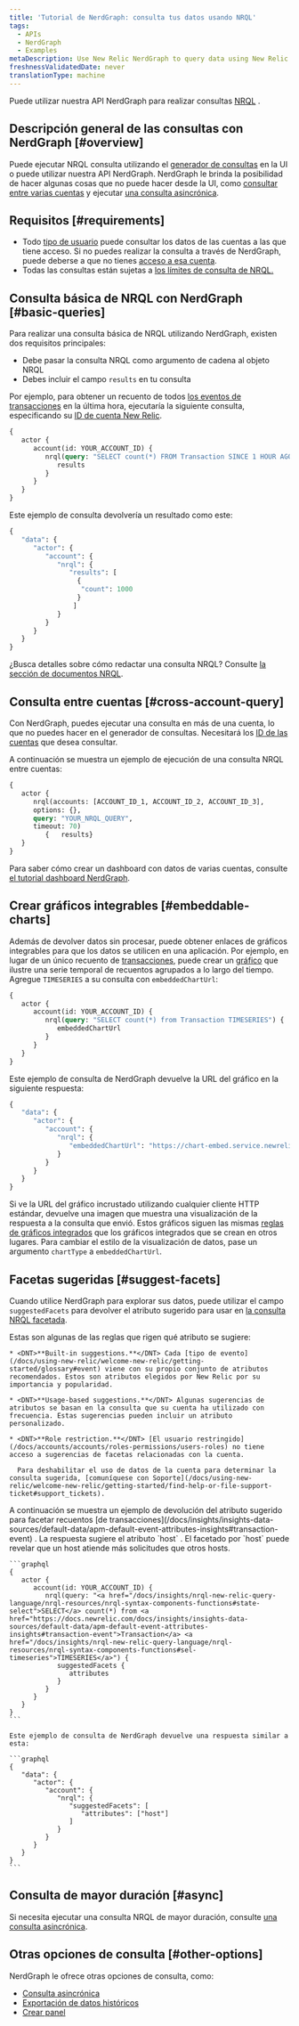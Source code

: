 ```yaml
---
title: 'Tutorial de NerdGraph: consulta tus datos usando NRQL'
tags:
  - APIs
  - NerdGraph
  - Examples
metaDescription: Use New Relic NerdGraph to query data using New Relic Query Language (NRQL).
freshnessValidatedDate: never
translationType: machine
---
```


Puede utilizar nuestra API NerdGraph para realizar consultas [NRQL](/docs/insights/nrql-new-relic-query-language/using-nrql/introduction-nrql) .

## Descripción general de las consultas con NerdGraph [#overview]

Puede ejecutar NRQL consulta utilizando el [generador de consultas](/docs/query-your-data/explore-query-data/query-builder/introduction-query-builder) en la UI o puede utilizar nuestra API NerdGraph. NerdGraph le brinda la posibilidad de hacer algunas cosas que no puede hacer desde la UI, como [consultar entre varias cuentas](#cross-account-query) y ejecutar [una consulta asincrónica](/docs/apis/nerdgraph/examples/async-queries-nrql-tutorial).

## Requisitos [#requirements]

* Todo [tipo de usuario](/docs/accounts/accounts-billing/new-relic-one-user-management/user-type) puede consultar los datos de las cuentas a las que tiene acceso. Si no puedes realizar la consulta a través de NerdGraph, puede deberse a que no tienes [acceso a esa cuenta](/docs/accounts/accounts-billing/new-relic-one-user-management/user-management-concepts/#understand-concepts).
* Todas las consultas están sujetas a [los límites de consulta de NRQL.](/docs/query-your-data/nrql-new-relic-query-language/get-started/rate-limits-nrql-queries)

## Consulta básica de NRQL con NerdGraph [#basic-queries]

Para realizar una consulta básica de NRQL utilizando NerdGraph, existen dos requisitos principales:

* Debe pasar la consulta NRQL como argumento de cadena al objeto NRQL
* Debes incluir el campo `results` en tu consulta

Por ejemplo, para obtener un recuento de todos [los eventos de transacciones](/docs/insights/insights-data-sources/default-data/apm-default-event-attributes-insights#transaction-event) en la última hora, ejecutaría la siguiente consulta, especificando su [ID de cuenta New Relic](/docs/accounts/accounts-billing/account-structure/account-id).

```graphql
{
   actor {
      account(id: YOUR_ACCOUNT_ID) {
         nrql(query: "SELECT count(*) FROM Transaction SINCE 1 HOUR AGO") {
            results
         }
      }
   }
}
```

Este ejemplo de consulta devolvería un resultado como este:

```graphql
{
   "data": {
      "actor": {
         "account": {
            "nrql": {
               "results": [
                 {
                  "count": 1000
                 }
                ]
            }
         }
      }
   }
}
```

¿Busca detalles sobre cómo redactar una consulta NRQL? Consulte [la sección de documentos NRQL](/docs/insights/nrql-new-relic-query-language/using-nrql/introduction-nrql).

## Consulta entre cuentas [#cross-account-query]

Con NerdGraph, puedes ejecutar una consulta en más de una cuenta, lo que no puedes hacer en el generador de consultas. Necesitará los [ID de las cuentas](/docs/accounts/accounts-billing/account-structure/account-id) que desea consultar.

A continuación se muestra un ejemplo de ejecución de una consulta NRQL entre cuentas:

```graphql
{ 
   actor {
      nrql(accounts: [ACCOUNT_ID_1, ACCOUNT_ID_2, ACCOUNT_ID_3], 
      options: {}, 
      query: "YOUR_NRQL_QUERY", 
      timeout: 70) 
         {   results}  
   }  
}
```

Para saber cómo crear un dashboard con datos de varias cuentas, consulte [el tutorial dashboard NerdGraph](/docs/apis/nerdgraph/examples/nerdgraph-dashboards#cross-account).

## Crear gráficos integrables [#embeddable-charts]

Además de devolver datos sin procesar, puede obtener enlaces de gráficos integrables para que los datos se utilicen en una aplicación. Por ejemplo, en lugar de un único recuento de [transacciones](/docs/insights/insights-data-sources/default-data/apm-default-event-attributes-insights#transaction-event), puede crear un [gráfico](/docs/insights/use-insights-ui/manage-dashboards/chart-types#widget-types) que ilustre una serie temporal de recuentos agrupados a lo largo del tiempo. Agregue `TIMESERIES` a su consulta con `embeddedChartUrl`:

```graphql
{
   actor {
      account(id: YOUR_ACCOUNT_ID) {
         nrql(query: "SELECT count(*) from Transaction TIMESERIES") {
            embeddedChartUrl
         }
      }
   }
}
```

Este ejemplo de consulta de NerdGraph devuelve la URL del gráfico en la siguiente respuesta:

```graphql
{
   "data": {
      "actor": {
         "account": {
            "nrql": {
               "embeddedChartUrl": "https://chart-embed.service.newrelic.com/charts/EMBEDDABLE-CHART-ID"
            }
         }
      }
   }
}
```

Si ve la URL del gráfico incrustado utilizando cualquier cliente HTTP estándar, devuelve una imagen que muestra una visualización de la respuesta a la consulta que envió. Estos gráficos siguen las mismas [reglas de gráficos integrados](/docs/using-new-relic/user-interface-functions/share-your-data/embed-charts-external-webpages#rules) que los gráficos integrados que se crean en otros lugares. Para cambiar el estilo de la visualización de datos, pase un argumento `chartType` a `embeddedChartUrl`.

## Facetas sugeridas [#suggest-facets]

Cuando utilice NerdGraph para explorar sus datos, puede utilizar el campo `suggestedFacets` para devolver el atributo sugerido para usar en [la consulta NRQL facetada](/docs/insights/nrql-new-relic-query-language/nrql-resources/nrql-syntax-components-functions#sel-facet).

<CollapserGroup>
  <Collapser
    id="suggested-facet-rules"
    title="Reglas que rigen las facetas sugeridas"
  >
    Estas son algunas de las reglas que rigen qué atributo se sugiere:

    * <DNT>**Built-in suggestions.**</DNT> Cada [tipo de evento](/docs/using-new-relic/welcome-new-relic/getting-started/glossary#event) viene con su propio conjunto de atributos recomendados. Estos son atributos elegidos por New Relic por su importancia y popularidad.

    * <DNT>**Usage-based suggestions.**</DNT> Algunas sugerencias de atributos se basan en la consulta que su cuenta ha utilizado con frecuencia. Estas sugerencias pueden incluir un atributo personalizado.

    * <DNT>**Role restriction.**</DNT> [El usuario restringido](/docs/accounts/accounts/roles-permissions/users-roles) no tiene acceso a sugerencias de facetas relacionadas con la cuenta.

      Para deshabilitar el uso de datos de la cuenta para determinar la consulta sugerida, [comuníquese con Soporte](/docs/using-new-relic/welcome-new-relic/getting-started/find-help-or-file-support-ticket#support_tickets).
  </Collapser>
</CollapserGroup>

<CollapserGroup>
  <Collapser
    id="example-suggested-query"
    title="Ejemplo de devolución de atributo sugerido"
  >
    A continuación se muestra un ejemplo de devolución del atributo sugerido para facetar recuentos [de transacciones](/docs/insights/insights-data-sources/default-data/apm-default-event-attributes-insights#transaction-event) . La respuesta sugiere el atributo `host` . El facetado por `host` puede revelar que un host atiende más solicitudes que otros hosts.

    ```graphql
    {
       actor {
          account(id: YOUR_ACCOUNT_ID) {
             nrql(query: "<a href="/docs/insights/nrql-new-relic-query-language/nrql-resources/nrql-syntax-components-functions#state-select">SELECT</a> count(*) from <a href="https://docs.newrelic.com/docs/insights/insights-data-sources/default-data/apm-default-event-attributes-insights#transaction-event">Transaction</a> <a href="/docs/insights/nrql-new-relic-query-language/nrql-resources/nrql-syntax-components-functions#sel-timeseries">TIMESERIES</a>") {
                suggestedFacets {
                   attributes
                }
             }
          }
       }
    }
    ```

    Este ejemplo de consulta de NerdGraph devuelve una respuesta similar a esta:

    ```graphql
    {
       "data": {
          "actor": {
             "account": {
                "nrql": {
                   "suggestedFacets": [
           	          "attributes": ["host"]
                   ]
                }
             }
          }
       }
    }
    ```
  </Collapser>
</CollapserGroup>

## Consulta de mayor duración [#async]

Si necesita ejecutar una consulta NRQL de mayor duración, consulte [una consulta asincrónica](/docs/apis/nerdgraph/examples/async-queries-nrql-tutorial).

## Otras opciones de consulta [#other-options]

NerdGraph le ofrece otras opciones de consulta, como:

* [Consulta asincrónica](/docs/apis/nerdgraph/examples/async-queries-nrql-tutorial)
* [Exportación de datos históricos](/docs/apis/nerdgraph/examples/nerdgraph-historical-data-export)
* [Crear panel](/docs/apis/nerdgraph/examples/create-widgets-dashboards-api)